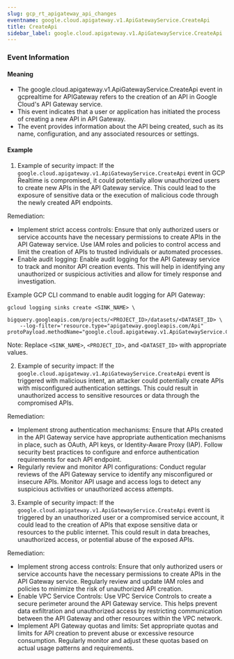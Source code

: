 ```yaml
--- 
slug: gcp_rt_apigateway_api_changes
eventname: google.cloud.apigateway.v1.ApiGatewayService.CreateApi
title: CreateApi
sidebar_label: google.cloud.apigateway.v1.ApiGatewayService.CreateApi
---
```

                       
### Event Information

#### Meaning

- The google.cloud.apigateway.v1.ApiGatewayService.CreateApi event in gcprealtime for APIGateway refers to the creation of an API in Google Cloud's API Gateway service.
- This event indicates that a user or application has initiated the process of creating a new API in API Gateway.
- The event provides information about the API being created, such as its name, configuration, and any associated resources or settings.

#### Example

1. Example of security impact: If the `google.cloud.apigateway.v1.ApiGatewayService.CreateApi` event in GCP Realtime is compromised, it could potentially allow unauthorized users to create new APIs in the API Gateway service. This could lead to the exposure of sensitive data or the execution of malicious code through the newly created API endpoints.

Remediation:
- Implement strict access controls: Ensure that only authorized users or service accounts have the necessary permissions to create APIs in the API Gateway service. Use IAM roles and policies to control access and limit the creation of APIs to trusted individuals or automated processes.
- Enable audit logging: Enable audit logging for the API Gateway service to track and monitor API creation events. This will help in identifying any unauthorized or suspicious activities and allow for timely response and investigation.

Example GCP CLI command to enable audit logging for API Gateway:
```
gcloud logging sinks create <SINK_NAME> \
    bigquery.googleapis.com/projects/<PROJECT_ID>/datasets/<DATASET_ID> \
    --log-filter='resource.type="apigateway.googleapis.com/Api" protoPayload.methodName="google.cloud.apigateway.v1.ApiGatewayService.CreateApi"'
```

Note: Replace `<SINK_NAME>`, `<PROJECT_ID>`, and `<DATASET_ID>` with appropriate values.

2. Example of security impact: If the `google.cloud.apigateway.v1.ApiGatewayService.CreateApi` event is triggered with malicious intent, an attacker could potentially create APIs with misconfigured authentication settings. This could result in unauthorized access to sensitive resources or data through the compromised APIs.

Remediation:
- Implement strong authentication mechanisms: Ensure that APIs created in the API Gateway service have appropriate authentication mechanisms in place, such as OAuth, API keys, or Identity-Aware Proxy (IAP). Follow security best practices to configure and enforce authentication requirements for each API endpoint.
- Regularly review and monitor API configurations: Conduct regular reviews of the API Gateway service to identify any misconfigured or insecure APIs. Monitor API usage and access logs to detect any suspicious activities or unauthorized access attempts.

3. Example of security impact: If the `google.cloud.apigateway.v1.ApiGatewayService.CreateApi` event is triggered by an unauthorized user or a compromised service account, it could lead to the creation of APIs that expose sensitive data or resources to the public internet. This could result in data breaches, unauthorized access, or potential abuse of the exposed APIs.

Remediation:
- Implement strong access controls: Ensure that only authorized users or service accounts have the necessary permissions to create APIs in the API Gateway service. Regularly review and update IAM roles and policies to minimize the risk of unauthorized API creation.
- Enable VPC Service Controls: Use VPC Service Controls to create a secure perimeter around the API Gateway service. This helps prevent data exfiltration and unauthorized access by restricting communication between the API Gateway and other resources within the VPC network.
- Implement API Gateway quotas and limits: Set appropriate quotas and limits for API creation to prevent abuse or excessive resource consumption. Regularly monitor and adjust these quotas based on actual usage patterns and requirements.


 